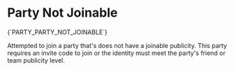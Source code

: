 # Party Not Joinable

<Summary>{`PARTY_PARTY_NOT_JOINABLE`}</Summary>

Attempted to join a party that's does not have a joinable publicity. This party
requires an invite code to join or the identity must meet the party's friend or
team publicity level.
